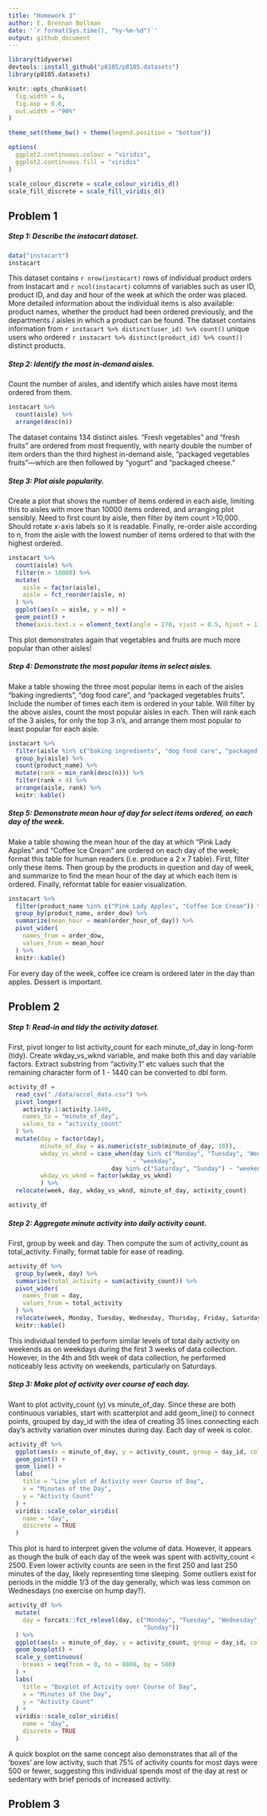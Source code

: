 ```yaml
---
title: "Homework 3"
author: E. Brennan Bollman
date: '`r format(Sys.time(), "%y-%m-%d")`'
output: github_document
---
```


```r
library(tidyverse)
devtools::install_github("p8105/p8105.datasets")
library(p8105.datasets)

knitr::opts_chunk$set(
  fig.width = 6,
  fig.asp = 0.6,
  out.width = "90%"
)

theme_set(theme_bw() + theme(legend.position = "bottom")) 

options(
  ggplot2.continuous.colour = "viridis",
  ggplot2.continuous.fill = "viridis"
)

scale_colour_discrete = scale_colour_viridis_d()
scale_fill_discrete = scale_fill_viridis_d()
```

## Problem 1

##### Step 1: Describe the instacart dataset. 

```r
data("instacart")
instacart
```

This dataset contains `r nrow(instacart)` rows of individual product orders from Instacart and `r ncol(instacart)` columns of variables such as user ID, product ID, and day and hour of the week at which the order was placed. More detailed information about the individual items is also available: product names, whether the product had been ordered previously, and the departments / aisles in which a product can be found. The dataset contains information from `r instacart %>% distinct(user_id) %>% count()` unique users who ordered `r instacart %>% distinct(product_id) %>% count()` distinct products. 

##### Step 2: Identify the most in-demand aisles.

Count the number of aisles, and identify which aisles have most items ordered from them.

```r
instacart %>% 
  count(aisle) %>% 
  arrange(desc(n))
```

The dataset contains 134 distinct aisles. "Fresh vegetables" and "fresh fruits" are ordered from most frequently, with nearly double the number of item orders than the third highest in-demand aisle, "packaged vegetables fruits"---which are then followed by "yogurt" and "packaged cheese."

##### Step 3: Plot aisle popularity. 

Create a plot that shows the number of items ordered in each aisle, limiting this to aisles with more than 10000 items ordered, and arranging plot sensibly. Need to first count by aisle, then filter by item count >10,000. Should rotate x-axis labels so it is readable. Finally, re-order aisle according to n, from the aisle with the lowest number of items ordered to that with the highest ordered. 

```r
instacart %>% 
  count(aisle) %>% 
  filter(n > 10000) %>% 
  mutate(
    aisle = factor(aisle),
    aisle = fct_reorder(aisle, n)
  ) %>% 
  ggplot(aes(x = aisle, y = n)) +
  geom_point() + 
  theme(axis.text.x = element_text(angle = 270, vjust = 0.5, hjust = 1))
```

This plot demonstrates again that vegetables and fruits are much more popular than other aisles!

##### Step 4: Demonstrate the most popular items in select aisles.

Make a table showing the three most popular items in each of the aisles “baking ingredients”, “dog food care”, and “packaged vegetables fruits”. Include the number of times each item is ordered in your table. Will filter by the above aisles, count the most popular aisles in each. Then will rank each of the 3 aisles, for only the top 3 n's, and arrange them most popular to least popular for each aisle.

```r
instacart %>% 
  filter(aisle %in% c("baking ingredients", "dog food care", "packaged vegetables fruits")) %>%
  group_by(aisle) %>% 
  count(product_name) %>% 
  mutate(rank = min_rank(desc(n))) %>% 
  filter(rank < 4) %>% 
  arrange(aisle, rank) %>% 
  knitr::kable()
```


##### Step 5: Demonstrate mean hour of day for select items ordered, on each day of the week. 

Make a table showing the mean hour of the day at which "Pink Lady Apples" and "Coffee Ice Cream" are ordered on each day of the week; format this table for human readers (i.e. produce a 2 x 7 table). First, filter only these items. Then group by the products in question and day of week, and summarize to find the mean hour of the day at which each item is ordered. Finally, reformat table for easier visualization. 

```r
instacart %>% 
  filter(product_name %in% c("Pink Lady Apples", "Coffee Ice Cream")) %>% 
  group_by(product_name, order_dow) %>% 
  summarize(mean_hour = mean(order_hour_of_day)) %>% 
  pivot_wider(
    names_from = order_dow,
    values_from = mean_hour
  ) %>% 
  knitr::kable()
```

For every day of the week, coffee ice cream is ordered later in the day than apples. Dessert is important.

## Problem 2

##### Step 1: Read-in and tidy the activity dataset.

First, pivot longer to list activity_count for each minute_of_day in long-form (tidy). Create wkday_vs_wknd variable, and make both this and day variable factors. Extract substring from "activity.1" etc values such that the remaining character form of 1 - 1440 can be converted to dbl form.  

```r
activity_df = 
  read_csv("./data/accel_data.csv") %>% 
  pivot_longer(
    activity.1:activity.1440,
    names_to = "minute_of_day",
    values_to = "activity_count"
  ) %>% 
  mutate(day = factor(day),
         minute_of_day = as.numeric(str_sub(minute_of_day, 10)),
         wkday_vs_wknd = case_when(day %in% c("Monday", "Tuesday", "Wednesday", "Thursday", "Friday") 
                                   ~ "weekday",
                             day %in% c("Saturday", "Sunday") ~ "weekend"),
         wkday_vs_wknd = factor(wkday_vs_wknd)
         ) %>% 
  relocate(week, day, wkday_vs_wknd, minute_of_day, activity_count)

activity_df
```

##### Step 2: Aggregate minute activity into daily activity count.

First, group by week and day. Then compute the sum of activity_count as total_activity. Finally, format table for ease of reading. 

```r
activity_df %>% 
  group_by(week, day) %>% 
  summarize(total_activity = sum(activity_count)) %>% 
  pivot_wider(
    names_from = day,
    values_from = total_activity
  ) %>%
  relocate(week, Monday, Tuesday, Wednesday, Thursday, Friday, Saturday, Sunday) %>% 
  knitr::kable()
```

This individual tended to perform similar levels of total daily activity on weekends as on weekdays during the first 3 weeks of data collection. However, in the 4th and 5th week of data collection, he performed noticeably less activity on weekends, particularly on Saturdays. 

##### Step 3: Make plot of activity over course of each day.

Want to plot activity_count (y) vs minute_of_day. Since these are both continuous variables, start with scatterplot and add geom_line() to connect points, grouped by day_id with the idea of creating 35 lines connecting each day's activity variation over minutes during day. Each day of week is color. 

```r
activity_df %>% 
  ggplot(aes(x = minute_of_day, y = activity_count, group = day_id, color = day)) + 
  geom_point() +
  geom_line() + 
  labs(
    title = "Line plot of Activity over Course of Day",
    x = "Minutes of the Day",
    y = "Activity Count"
  ) + 
  viridis::scale_color_viridis(
    name = "day",
    discrete = TRUE
  )
```

This plot is hard to interpret given the volume of data. However, it appears as though the bulk of each day of the week was spent with activity_count < 2500. Even lower activity counts are seen in the first 250 and last 250 minutes of the day, likely representing time sleeping. Some outliers exist for periods in the middle 1/3 of the day generally, which was less common on Wednesdays (no exercise on hump day?).

```r
activity_df %>%
  mutate(
    day = forcats::fct_relevel(day, c("Monday", "Tuesday", "Wednesday", "Thursday", "Friday", "Saturday", 
                                      "Sunday"))
  ) %>% 
  ggplot(aes(x = minute_of_day, y = activity_count, group = day_id, color = day)) +
  geom_boxplot() + 
  scale_y_continuous(
    breaks = seq(from = 0, to = 8000, by = 500)
  ) + 
  labs(
    title = "Boxplot of Activity over Course of Day",
    x = "Minutes of the Day",
    y = "Activity Count"
  ) + 
  viridis::scale_color_viridis(
    name = "day",
    discrete = TRUE
  )
```

A quick boxplot on the same concept also demonstrates that all of the 'boxes' are low activity, such that 75% of activity counts for most days were 500 or fewer, suggesting this individual spends most of the day at rest or sedentary with brief periods of increased activity. 

## Problem 3